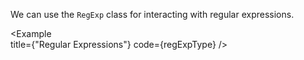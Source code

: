 
We can use the `RegExp` class for interacting with regular expressions.

<Example   
  title={"Regular Expressions"}
  code={regExpType}
/>
